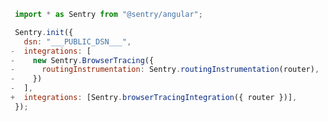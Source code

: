 <Include name="migration/javascript-v8/v7-deprecation/browser-tracing" />

```JavaScript diff
 import * as Sentry from "@sentry/angular";

 Sentry.init({
   dsn: "___PUBLIC_DSN___",
-  integrations: [
-    new Sentry.BrowserTracing({
-      routingInstrumentation: Sentry.routingInstrumentation(router),
-    })
-  ],
+  integrations: [Sentry.browserTracingIntegration({ router })],
 });
```
